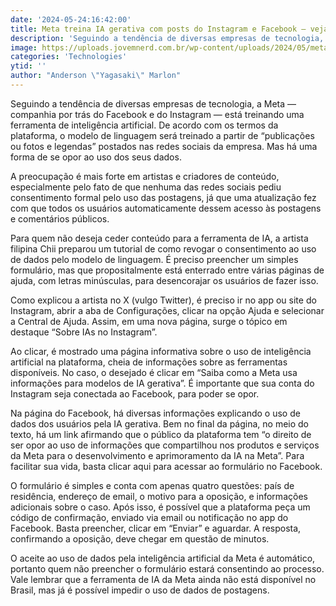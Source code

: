 ```yaml
---
date: '2024-05-24:16:42:00'
title: Meta treina IA gerativa com posts do Instagram e Facebook — veja como se opor
description: 'Seguindo a tendência de diversas empresas de tecnologia, a Meta — companhia por trás do Facebook e do Instagram — está treinando uma ferramenta de inteligência artificial. De acordo com os termos da plataforma, o modelo de linguagem será treinado a partir de “publicações ou fotos e legendas” postados nas redes sociais da empresa. Mas há uma forma de se opor ao uso dos seus dados.'
image: https://uploads.jovemnerd.com.br/wp-content/uploads/2024/05/meta_inteligencia_artificial_oposicao_tutorial__2be58j.jpg
categories: 'Technologies'
ytid: ''
author: "Anderson \"Yagasaki\" Marlon"
---
```


Seguindo a tendência de diversas empresas de tecnologia, a Meta — companhia por trás do Facebook e do Instagram — está treinando uma ferramenta de inteligência artificial. De acordo com os termos da plataforma, o modelo de linguagem será treinado a partir de “publicações ou fotos e legendas” postados nas redes sociais da empresa. Mas há uma forma de se opor ao uso dos seus dados.

A preocupação é mais forte em artistas e criadores de conteúdo, especialmente pelo fato de que nenhuma das redes sociais pediu consentimento formal pelo uso das postagens, já que uma atualização fez com que todos os usuários automaticamente dessem acesso às postagens e comentários públicos.

Para quem não deseja ceder conteúdo para a ferramenta de IA, a artista filipina Chii preparou um tutorial de como revogar o consentimento ao uso de dados pelo modelo de linguagem. É preciso preencher um simples formulário, mas que propositalmente está enterrado entre várias páginas de ajuda, com letras minúsculas, para desencorajar os usuários de fazer isso.

Como explicou a artista no X (vulgo Twitter), é preciso ir no app ou site do Instagram, abrir a aba de Configurações, clicar na opção Ajuda e selecionar a Central de Ajuda. Assim, em uma nova página, surge o tópico em destaque “Sobre IAs no Instagram”.

Ao clicar, é mostrado uma página informativa sobre o uso de inteligência artificial na plataforma, cheia de informações sobre as ferramentas disponíveis. No caso, o desejado é clicar em “Saiba como a Meta usa informações para modelos de IA gerativa”. É importante que sua conta do Instagram seja conectada ao Facebook, para poder se opor.

Na página do Facebook, há diversas informações explicando o uso de dados dos usuários pela IA gerativa. Bem no final da página, no meio do texto, há um link afirmando que o público da plataforma tem “o direito de ser opor ao uso de informações que compartilhou nos produtos e serviços da Meta para o desenvolvimento e aprimoramento da IA na Meta”. Para facilitar sua vida, basta clicar aqui para acessar ao formulário no Facebook.

O formulário é simples e conta com apenas quatro questões: país de residência, endereço de email, o motivo para a oposição, e informações adicionais sobre o caso. Após isso, é possível que a plataforma peça um código de confirmação, enviado via email ou notificação no app do Facebook. Basta preencher, clicar em “Enviar” e aguardar. A resposta, confirmando a oposição, deve chegar em questão de minutos.

O aceite ao uso de dados pela inteligência artificial da Meta é automático, portanto quem não preencher o formulário estará consentindo ao processo. Vale lembrar que a ferramenta de IA da Meta ainda não está disponível no Brasil, mas já é possível impedir o uso de dados de postagens.
